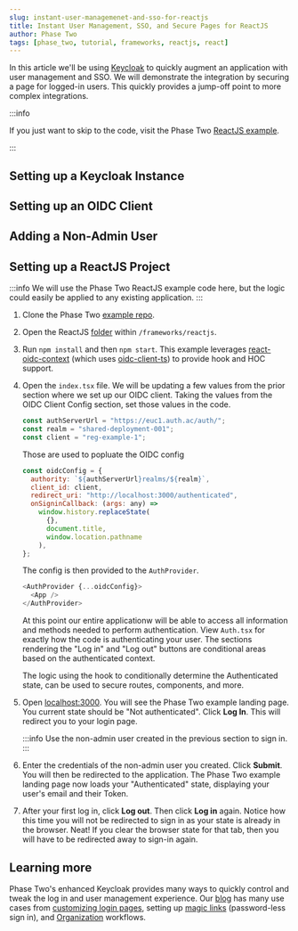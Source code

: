 ```yaml
---
slug: instant-user-managemenet-and-sso-for-reactjs
title: Instant User Management, SSO, and Secure Pages for ReactJS
author: Phase Two
tags: [phase_two, tutorial, frameworks, reactjs, react]
---
```



In this article we'll be using [Keycloak](https://www.keycloak.org/) to quickly augment an application with user management and SSO. We will demonstrate the integration by securing a page for logged-in users. This quickly provides a jump-off point to more complex integrations.

:::info

If you just want to skip to the code, visit the Phase Two [ReactJS example](https://github.com/p2-inc/examples/tree/main/frameworks/reactjs).

:::

## Setting up a Keycloak Instance

<PhaseTwoStarterInstructions />

## Setting up an OIDC Client

<OIDC />

## Adding a Non-Admin User

<NonAdminUser />

## Setting up a ReactJS Project

:::info
We will use the Phase Two ReactJS example code here, but the logic could easily be applied to any existing application.
:::

1. Clone the Phase Two [example repo](https://github.com/p2-inc/examples/).
1. Open the ReactJS [folder](https://github.com/p2-inc/examples/tree/main/frameworks/reactjs) within `/frameworks/reactjs`.
1. Run `npm install` and then `npm start`. This example leverages [react-oidc-context](https://github.com/authts/react-oidc-context/tree/f175dcba6ab09871b027d6a2f2224a17712b67c5) (which uses [oidc-client-ts](https://github.com/authts/oidc-client-ts)) to provide hook and HOC support.
1. Open the `index.tsx` file. We will be updating a few values from the prior section where we set up our OIDC client. Taking the values from the OIDC Client Config section, set those values in the code.

   ```js
   const authServerUrl = "https://euc1.auth.ac/auth/";
   const realm = "shared-deployment-001";
   const client = "reg-example-1";
   ```

   Those are used to popluate the OIDC config

   ```js
   const oidcConfig = {
     authority: `${authServerUrl}realms/${realm}`,
     client_id: client,
     redirect_uri: "http://localhost:3000/authenticated",
     onSigninCallback: (args: any) =>
       window.history.replaceState(
         {},
         document.title,
         window.location.pathname
       ),
   };
   ```

   The config is then provided to the `AuthProvider`.

   ```js
   <AuthProvider {...oidcConfig}>
     <App />
   </AuthProvider>
   ```

   At this point our entire applicationw will be able to access all information and methods needed to perform authentication. View `Auth.tsx` for exactly how the code is authenticating your user. The sections rendering the "Log in" and "Log out" buttons are conditional areas based on the authenticated context.

   The logic using the hook to conditionally determine the Authenticated state, can be used to secure routes, components, and more.

1. Open [localhost:3000](http://localhost:3000). You will see the Phase Two example landing page. You current state should be "Not authenticated". Click **Log In**. This will redirect you to your login page.

   :::info
   Use the non-admin user created in the previous section to sign in.
   :::

1. Enter the credentials of the non-admin user you created. Click **Submit**. You will then be redirected to the application. The Phase Two example landing page now loads your "Authenticated" state, displaying your user's email and their Token.
1. After your first log in, click **Log out**. Then click **Log in** again. Notice how this time you will not be redirected to sign in as your state is already in the browser. Neat! If you clear the browser state for that tab, then you will have to be redirected away to sign-in again.

## Learning more

Phase Two's enhanced Keycloak provides many ways to quickly control and tweak the log in and user management experience. Our [blog](https://phasetwo.io/blog) has many use cases from [customizing login pages](https://phasetwo.io/blog/customizing-login-pages), setting up [magic links](https://phasetwo.io/blog/set-up-magic-links) (password-less sign in), and [Organization](https://phasetwo.io/product/organizations) workflows.
